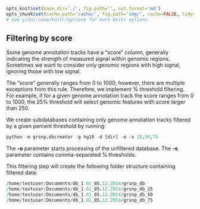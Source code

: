 ```r

opts_knit$set(base.dir='./', fig.path='', out.format='md')
opts_chunk$set(cache.path='cache/', fig.path='img/', cache=FALSE, tidy=TRUE, fig.keep='high', echo=TRUE, dpi=300, out.width=700, prompt=FALSE, comment='##', results='markup', eval=FALSE)
# See yihui.name/knitr/options for more Knitr options.
```

Filtering by score
-------------------
Some genome annotation tracks have a "score" column, generally indicating the strength of measured signal within genomic regions. Sometimes we want to consider only genomic regions with high signal, ignoring those with low signal.

The "score" generally ranges from 0 to 1000; however, there are multiple exceptions from this rule. Therefore, we implement % threshold filtering. For example, if for a given genome annotation track the score ranges from 0 to 1000, the 25% threshold will select genomic features with score larger than 250.

We create subdatabases containing only genome annotation tracks filtered by a given percent threshold by running:

```r
python -m grsnp.dbcreator -g hg19 -d [dir] -o -s 25,50,75
```

The **-o** parameter starts processing of the unfiltered database. The **-s** parameter contains comma-separated % thresholds.

This filtering step will create the following folder structure containing filtered data:

```r
/home/testuser/Documents/db_1.01_05.12.2014/grsnp_db
/home/testuser/Documents/db_1.01_05.12.2014/grsnp_db_25
/home/testuser/Documents/db_1.01_05.12.2014/grsnp_db_50
/home/testuser/Documents/db_1.01_05.12.2014/grsnp_db_75
```